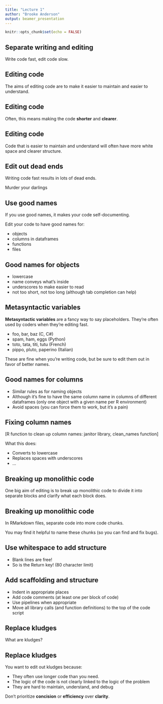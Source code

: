 ```yaml
---
title: "Lecture 1"
author: "Brooke Anderson"
output: beamer_presentation
---
```


```r
knitr::opts_chunk$set(echo = FALSE)
```

## Separate writing and editing

Write code fast, edit code slow.

## Editing code

The aims of editing code are to make it easier to maintain and 
easier to understand.

## Editing code

Often, this means making the code **shorter** and **clearer**.

## Editing code

Code that is easier to maintain and understand will often have 
more white space and clearer structure. 

## Edit out dead ends

Writing code fast results in lots of dead ends.

Murder your darlings

## Use good names

If you use good names, it makes your code self-documenting. 

Edit your code to have good names for: 

- objects
- columns in dataframes
- functions
- files

## Good names for objects

- lowercase
- name conveys what's inside
- underscores to make easier to read
- not too short, not too long (although tab completion can help)

## Metasyntactic variables

**Metasyntactic variables** are a fancy way to say placeholders. They're 
often used by coders when they're editing fast.

- foo, bar, baz (C, C#)
- spam, ham, eggs (Python)
- toto, tata, titi, tutu (French)
- pippo, pluto, paperino (Italian)

These are fine when you're writing code, but be sure to edit them 
out in favor of better names. 

## Good names for columns

- Similar rules as for naming objects
- Although it's fine to have the same column name in columns
of different dataframes (only one object with a given name per 
R environment)
- Avoid spaces (you can force them to work, but it's a pain)

## Fixing column names

[R function to clean up column names: janitor library, clean_names function]

What this does: 

- Converts to lowercase
- Replaces spaces with underscores
- ...

## Breaking up monolithic code

One big aim of editing is to break up monolithic code to divide it 
into separate blocks and clarify what each block does. 

## Breaking up monolithic code

In RMarkdown files, separate code into more code chunks. 

You may find it helpful to name these chunks (so you can find and fix bugs). 

## Use whitespace to add structure

- Blank lines are free!
- So is the Return key! (80 character limit)

## Add scaffolding and structure

- Indent in appropriate places
- Add code comments (at least one per block of code)
- Use pipelines when appropriate
- Move all library calls (and function definitions) to the top of the code script

## Replace kludges

What are kludges?

## Replace kludges

You want to edit out kludges because: 

- They often use longer code than you need.
- The logic of the code is not clearly linked to the logic of the problem
- They are hard to maintain, understand, and debug

Don't prioritize **concision** or **efficiency** over **clarity**.
